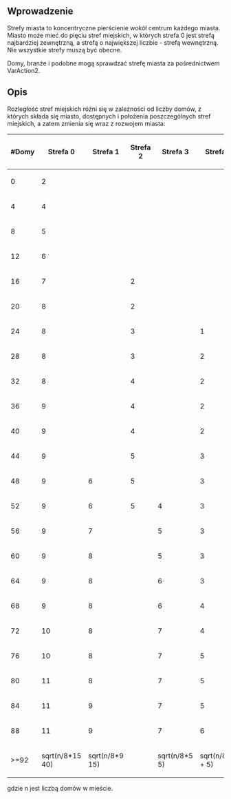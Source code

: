 {{pl/Development/NewGRF/inne strony|en=newgrf-specs.tt-wiki.net/wiki/TownZones|pl=pl/Development/NewGRF/NFO Specs/TownZones |sub=nfo}}
<!--{{-}}<br>--><!--{{ambox | text = w trakcie edycji.}}--><!-- -->
== Wprowadzenie ==

Strefy miasta to koncentryczne pierścienie wokół centrum każdego miasta. Miasto może mieć do pięciu stref miejskich, w których strefa 0 jest strefą najbardziej zewnętrzną, a strefą o największej liczbie - strefą wewnętrzną. Nie wszystkie strefy muszą być obecne.

Domy, branże i podobne mogą sprawdzać strefę miasta za pośrednictwem VarAction2. 

== Opis ==
Rozległość stref miejskich różni się w zależności od liczby domów, z których składa się miasto, dostępnych i położenia poszczególnych stref miejskich, a zatem zmienia się wraz z rozwojem miasta:

{|
!#Domy!! Strefa 0 !! Strefa 1 !! Strefa 2 !! Strefa 3 !! Strefa4
|-
| 0   ||  2 ||    ||    ||    ||   
|-
| 4 || 4||  ||  ||  ||  
|-
| 8 || 5||  ||  ||  ||  
|-
| 12 || 6||  ||  ||  ||  
|-
| 16 || 7||  || 2||  ||  
|-
| 20 || 8||  || 2||  ||  
|-
| 24 || 8||  || 3||  || 1
|-
| 28|| 8||  || 3||  || 2
|-
| 32|| 8||  ||4||  || 2
|-
| 36|| 9||  ||4||  || 2
|-
| 40|| 9||  ||4||  || 2
|-
| 44|| 9||  ||5||  || 3
|-
| 48|| 9||6||5||  || 3
|-
| 52|| 9||6||5||4|| 3
|-
| 56|| 9||7||  ||5|| 3
|-
| 60|| 9||8||  ||5|| 3
|-
| 64|| 9||8||  ||6|| 3
|-
| 68|| 9||8||  ||6||4
|-
| 72||10||8||  ||7||4
|-
| 76||10||8||  ||7||5
|-
| 80||11||8||  ||7||5
|-
| 84||11||9||  ||7||5
|-
| 88||11||9||  ||7||6
|-
| >=92|| sqrt(n/8*15   40)|| sqrt(n/8*9   15)||   || sqrt(n/8*5   5) || sqrt(n/8*3 + 5)
|}
gdzie n jest liczbą domów w mieście.